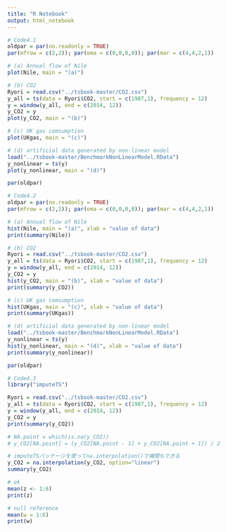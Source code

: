 ```yaml
---
title: "R Notebook"
output: html_notebook
---
```


```r
# Code4.1
oldpar = par(no.readonly = TRUE)
par(mfrow = c(2,2)); par(oma = c(0,0,0,0)); par(mar = c(4,4,2,1))

# (a) Annual flow of Nile
plot(Nile, main = "(a)")

# (b) CO2
Ryori = read.csv("../tsbook-master/CO2.csv")
y_all = ts(data = Ryori$CO2, start = c(1987,1), frequency = 12)
y = window(y_all, end = c(2014, 12))
y_CO2 = y
plot(y_CO2, main = "(b)")

# (c) UK gas comsumption
plot(UKgas, main = "(c)")

# (d) artificial data generated by non-linear model
load("../tsbook-master/BenchmarkNonLinearModel.RData")
y_nonlinear = ts(y)
plot(y_nonlinear, main = "(d)")

par(oldpar)
```
```r
# Code4.2
oldpar = par(no.readonly = TRUE)
par(mfrow = c(2,2)); par(oma = c(0,0,0,0)); par(mar = c(4,4,2,1))

# (a) Annual flow of Nile
hist(Nile, main = "(a)", xlab = "value of data")
print(summary(Nile))

# (b) CO2
Ryori = read.csv("../tsbook-master/CO2.csv")
y_all = ts(data = Ryori$CO2, start = c(1987,1), frequency = 12)
y = window(y_all, end = c(2014, 12))
y_CO2 = y
hist(y_CO2, main = "(b)", xlab = "value of data")
print(summary(y_CO2))

# (c) UK gas comsumption
hist(UKgas, main = "(c)", xlab = "value of data")
print(summary(UKgas))

# (d) artificial data generated by non-linear model
load("../tsbook-master/BenchmarkNonLinearModel.RData")
y_nonlinear = ts(y)
hist(y_nonlinear, main = "(d)", xlab = "value of data")
print(summary(y_nonlinear))

par(oldpar)
```

```r
# Code4.3
library("imputeTS")

Ryori = read.csv("../tsbook-master/CO2.csv")
y_all = ts(data = Ryori$CO2, start = c(1987,1), frequency = 12)
y = window(y_all, end = c(2014, 12))
y_CO2 = y
print(summary(y_CO2))

# NA.point = which(is.na(y_CO2))
# y_CO2[NA.point] = (y_CO2[NA.point - 1] + y_CO2[NA.point + 1]) / 2

# imputeTSパッケージを使ってna.interpolation()で補間もできる
y_CO2 = na.interpolation(y_CO2, option="linear")
summary(y_CO2)
```
```r
# ok
mean(z <- 1:6)
print(z)

# null reference
mean(w = 1:6)
print(w)
```

